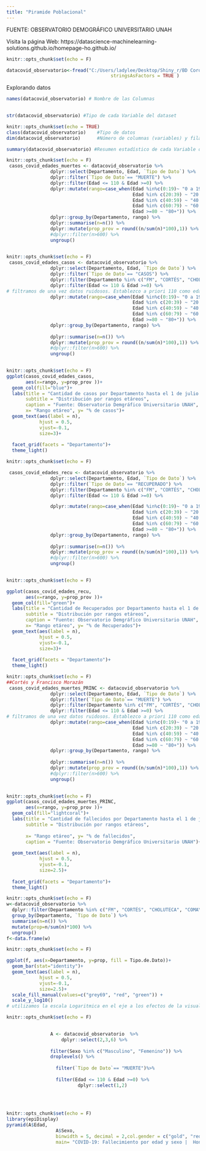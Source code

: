 ---
title: "Piramide Poblacional"
---

FUENTE: OBSERVATORIO DEMOGRÁFICO UNIVERSITARIO UNAH

Visita la página Web: https://datascience-machinelearning-solutions.github.io/homepage-ho.github.io/

```{r echo=FALSE}
knitr::opts_chunk$set(echo = F)

datacovid_observatorio<-fread("C:/Users/ladylee/Desktop/Shiny_r/BD Coronavirus 1jul21.csv",
                                      stringsAsFactors = TRUE )
```

Explorando datos
```{r  include=FALSE}
names(datacovid_observatorio) # Nombre de las Columnas
        
```

```{r  include=FALSE}
str(datacovid_observatorio) #Tipo de cada Variable del dataset
```

```{r  include=FALSE}
knitr::opts_chunk$set(echo = TRUE)
class(datacovid_observatorio)    #Tipo de datos
dim(datacovid_observatorio)      #Número de columnas (variables) y filas (casos)
```
```{r  include=FALSE}
summary(datacovid_observatorio) #Resumen estadístico de cada Variable del dataset
```

```{r  echo=FALSE}
knitr::opts_chunk$set(echo = F)
 casos_covid_edades_muertes <- datacovid_observatorio %>% 
                dplyr::select(Departamento, Edad, `Tipo de Dato`) %>% 
                dplyr::filter(`Tipo de Dato`== "MUERTE") %>% 
                dplyr::filter(Edad <= 110 & Edad >=0) %>% 
                dplyr::mutate(rango=case_when(Edad %in%c(0:19)~ "0 a 19",
                                              Edad %in% c(20:39) ~ "20 a 39",
                                              Edad %in% c(40:59) ~ "40 a 59",
                                              Edad %in% c(60:79) ~ "60 a 79",
                                              Edad >=80 ~ "80+")) %>% 
                dplyr::group_by(Departamento, rango) %>% 
                dplyr::summarise(n=n()) %>% 
                dplyr::mutate(prop_prov = round((n/sum(n)*100),1)) %>% 
                #dplyr::filter(n>600) %>% 
                ungroup()
        
```
```{r  echo=FALSE}
knitr::opts_chunk$set(echo = F)
 casos_covid_edades_casos <- datacovid_observatorio %>% 
                dplyr::select(Departamento, Edad, `Tipo de Dato`) %>% 
                dplyr::filter(`Tipo de Dato`== "CASOS") %>% 
                dplyr::filter(Departamento %in% c("FM", "CORTÉS", "CHOLUTECA", "COMAYAGUA")) %>% 
                dplyr::filter(Edad <= 110 & Edad >=0) %>% 
# filtramos de una vez datos ruidosos. Establezco a priori 110 como edad #máxima
                dplyr::mutate(rango=case_when(Edad %in%c(0:19)~ "0 a 19",
                                              Edad %in% c(20:39) ~ "20 a 39",
                                              Edad %in% c(40:59) ~ "40 a 59",
                                              Edad %in% c(60:79) ~ "60 a 79",
                                              Edad >=80 ~ "80+")) %>% 
                dplyr::group_by(Departamento, rango) %>% 
  
                dplyr::summarise(n=n()) %>% 
                dplyr::mutate(prop_prov = round((n/sum(n)*100),1)) %>% 
                #dplyr::filter(n>600) %>% 
                ungroup()
        
```


```{r echo=FALSE}
knitr::opts_chunk$set(echo = F)
ggplot(casos_covid_edades_casos,
       aes(x=rango, y=prop_prov ))+
  geom_col(fill="blue")+
  labs(title = "Cantidad de casos por Departamento hasta el 1 de julio 2021",
       subtitle = "Distribución por rangos etáreos",
       caption = "Fuente: Observatorio Demgráfico Universitario UNAH",
       x= "Rango etáreo", y= "% de casos")+
  geom_text(aes(label = n),
            hjust = 0.5,
            vjust=-0.1,
            size=3)+
 
  facet_grid(facets = "Departamento")+
  theme_light()


```
```{r echo=FALSE}
knitr::opts_chunk$set(echo = F)

 casos_covid_edades_recu <- datacovid_observatorio %>% 
                dplyr::select(Departamento, Edad, `Tipo de Dato`) %>% 
                dplyr::filter(`Tipo de Dato`== "RECUPERADO") %>% 
                dplyr::filter(Departamento %in% c("FM", "CORTÉS", "CHOLUTECA", "COMAYAGUA")) %>% 
                dplyr::filter(Edad <= 110 & Edad >=0) %>% 

                dplyr::mutate(rango=case_when(Edad %in%c(0:19)~ "0 a 19",
                                              Edad %in% c(20:39) ~ "20 a 39",
                                              Edad %in% c(40:59) ~ "40 a 59",
                                              Edad %in% c(60:79) ~ "60 a 79",
                                              Edad >=80 ~ "80+")) %>% 
                dplyr::group_by(Departamento, rango) %>% 
  
                dplyr::summarise(n=n()) %>% 
                dplyr::mutate(prop_prov = round((n/sum(n)*100),1)) %>% 
                #dplyr::filter(n>600) %>% 
                ungroup()
        


```
```{r echo=FALSE}
knitr::opts_chunk$set(echo = F)

ggplot(casos_covid_edades_recu,
       aes(x=rango, y=prop_prov ))+
  geom_col(fill="green")+
  labs(title = "Cantidad de Recuperados por Departamento hasta el 1 de julio 2021",
       subtitle = "Distribución por rangos etáreos",
       caption = "Fuente: Observatorio Demgráfico Universitario UNAH",
       x= "Rango etáreo", y= "% de Recuperados")+
  geom_text(aes(label = n),
            hjust = 0.5,
            vjust=-0.1,
            size=3)+
 
  facet_grid(facets = "Departamento")+
  theme_light()


```


```{r echo=FALSE}
knitr::opts_chunk$set(echo = F)
##Cortés y Francisco Morazán
 casos_covid_edades_muertes_PRINC <- datacovid_observatorio %>% 
                dplyr::select(Departamento, Edad, `Tipo de Dato`) %>% 
                dplyr::filter(`Tipo de Dato`== "MUERTE") %>% 
                dplyr::filter(Departamento %in% c("FM", "CORTÉS", "CHOLUTECA", "COMAYAGUA")) %>% 
                dplyr::filter(Edad <= 110 & Edad >=0) %>% 
# filtramos de una vez datos ruidosos. Establezco a priori 110 como edad #máxima
                dplyr::mutate(rango=case_when(Edad %in%c(0:19)~ "0 a 19",
                                              Edad %in% c(20:39) ~ "20 a 39",
                                              Edad %in% c(40:59) ~ "40 a 59",
                                              Edad %in% c(60:79) ~ "60 a 79",
                                              Edad >=80 ~ "80+")) %>% 
                dplyr::group_by(Departamento, rango) %>% 
  
                dplyr::summarise(n=n()) %>% 
                dplyr::mutate(prop_prov = round((n/sum(n)*100),1)) %>% 
                #dplyr::filter(n>600) %>% 
                ungroup()
        
```

```{r echo=FALSE}
knitr::opts_chunk$set(echo = F)
ggplot(casos_covid_edades_muertes_PRINC,
       aes(x=rango, y=prop_prov ))+
  geom_col(fill="lightcoral")+
  labs(title = "Cantidad de fallecidos por Departamento hasta el 1 de julio 2021",
       subtitle = "Distribución por rangos etáreos", 
      
       x= "Rango etáreo", y= "% de fallecidos",  
       caption = "Fuente: Observatorio Demgráfico Universitario UNAH")+
  
  geom_text(aes(label = n),
            hjust = 0.5,
            vjust=-0.1,
            size=2.5)+
 
  facet_grid(facets = "Departamento")+
  theme_light()


```


```{r echo=FALSE}
knitr::opts_chunk$set(echo = F)
w<-datacovid_observatorio %>%  
  dplyr::filter(Departamento %in% c("FM", "CORTÉS", "CHOLUTECA", "COMAYAGUA")) %>%
  group_by(Departamento, `Tipo de Dato`) %>% 
  summarise(n=n()) %>% 
  mutate(prop=n/sum(n)*100) %>%
  ungroup() 
f<-data.frame(w)
```
```{r echo=FALSE}
knitr::opts_chunk$set(echo = F)

ggplot(f, aes(x=Departamento, y=prop, fill = Tipo.de.Dato))+
  geom_bar(stat="identity")+
  geom_text(aes(label = n),
            hjust = 0.5,
            vjust=-0.1,
            size=2.5)+
  scale_fill_manual(values=c("grey69", "red", "green")) +
  scale_y_log10()
# utilizamos la escala Logaritmica en el eje a los efectos de la visualización
```


```{r echo=FALSE}
knitr::opts_chunk$set(echo = F)
        

                A <- datacovid_observatorio  %>% 
                    dplyr::select(2,3,6) %>% 
                        
                filter(Sexo %in% c("Masculino", "Femenino")) %>%  
                droplevels() %>%
        
                  filter(`Tipo de Dato`== "MUERTE")%>% 
                  
                  filter(Edad <= 110 & Edad >=0) %>% 
                          dplyr::select(1,2) 
                  
                  
        

```



```{r echo=FALSE}
knitr::opts_chunk$set(echo = F)
library(epiDisplay)
pyramid(A$Edad,
                  A$Sexo,
                  binwidth = 5, decimal = 2,col.gender = c("gold", "red"),
                  main= "COVID-19: Fallecimiento por edad y sexo |  Honduras")
```


